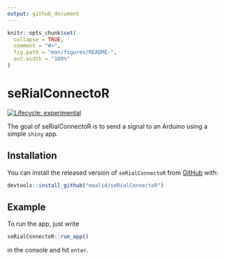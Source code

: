 ```yaml
---
output: github_document
---
```


<!-- README.md is generated from README.Rmd. Please edit that file -->

```r
knitr::opts_chunk$set(
  collapse = TRUE,
  comment = "#>",
  fig.path = "man/figures/README-",
  out.width = "100%"
)
```

# seRialConnectoR

<!-- badges: start -->
[![Lifecycle: experimental](https://img.shields.io/badge/lifecycle-experimental-orange.svg)](https://www.tidyverse.org/lifecycle/#experimental)
<!-- badges: end -->

The goal of seRialConnectoR is to send a signal to an Arduino using a simple `shiny` app.

## Installation

You can install the released version of `seRialConnectoR` from [GitHub](https://github.com/maalid/seRialConnectoR) with:

``` r
devtools::install_github("maalid/seRialConnectoR")
```

## Example

To run the app, just write

```r
seRialConnectoR::run_app()
```

in the console and hit `enter`.


